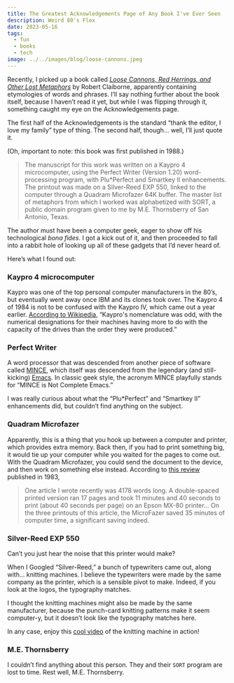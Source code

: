```yaml
---
title: The Greatest Acknowledgements Page of Any Book I've Ever Seen
description: Weird 80's Flex
date: 2023-05-16
tags:
  - fun
  - books
  - tech
image: ../../images/blog/loose-cannons.jpeg
---
```


Recently, I picked up a book called [_Loose Cannons, Red Herrings, and Other Lost Metaphors_][2] by Robert Claiborne, apparently containing etymologies of words and phrases. I’ll say nothing further about the book itself, because I haven’t read it yet, but while I was flipping through it, something caught my eye on the Acknowledgements page.

The first half of the Acknowledgements is the standard “thank the editor, I love my family” type of thing. The second half, though… well, I’ll just quote it.

(Oh, important to note: this book was first published in 1988.)

> The manuscript for this work was written on a Kaypro 4 microcomputer, using the Perfect Writer (Version 1.20) word-processing program, with Plu\*Perfect and Smartkey II enhancements. The printout was made on a Silver-Reed EXP 550, linked to the computer through a Quadram Microfazer 64K buffer. The master list of metaphors from which I worked was alphabetized with SORT, a public domain program given to me by M.E. Thornsberry of San Antonio, Texas.

 The author must have been a computer geek, eager to show off his technological _bona fides_. I got a kick out of it, and then proceeded to fall into a rabbit hole of looking up all of these gadgets that I’d never heard of.

Here’s what I found out:

### Kaypro 4 microcomputer

Kaypro was one of the top personal computer manufacturers in the 80’s, but eventually went away once IBM and its clones took over. The Kaypro 4 of 1984 is not to be confused with the Kaypro IV, which came out a year earlier. [According to Wikipedia][3], “Kaypro's nomenclature was odd, with the numerical designations for their machines having more to do with the capacity of the drives than the order they were produced.”

<BlogImage src={kaypro} alt="Kaypro 4" />

### Perfect Writer

A word processor that was descended from another piece of software called [MINCE][4], which itself was descended from the legendary (and still-kicking) [Emacs][5]. In classic geek style, the acronym MINCE playfully stands for “MINCE is Not Complete Emacs.”

I was really curious about what the “Plu\*Perfect” and “Smartkey II” enhancements did, but couldn’t find anything on the subject.

### Quadram Microfazer

Apparently, this is a thing that you hook up between a computer and printer, which provides extra memory. Back then, if you had to print something big, it would tie up your computer while you waited for the pages to come out. With the Quadram Microfazer, you could send the document to the device, and then work on something else instead. According to [this review][6] published in 1983,

> One article I wrote recently was 4178 words long. A double-spaced printed version ran 17 pages and took 11 minutes and 40 seconds to print (about 40 seconds per page) on an Epson MX-80 printer… On the three printouts of this article, the MicroFazer saved 35 minutes of computer time, a significant saving indeed.

<BlogImage src={microfazer} alt="Quadram Microfazer" />

### Silver-Reed EXP 550

Can’t you just hear the noise that this printer would make?

<BlogImage src={printer} alt="Silver-Reed printer" />

When I Googled “Silver-Reed,” a bunch of typewriters came out, along with… knitting machines. I believe the typewriters were made by the same company as the printer, which is a sensible pivot to make. Indeed, if you look at the logos, the typography matches.

<BlogImage src={typewriter} alt="Silver-Reed typewriter" />

I thought the knitting machines might also be made by the same manufacturer, because the punch-card knitting patterns make it seem computer-y, but it doesn’t look like the typography matches here.

<BlogImage src={knitting} alt="Silver-Reed knitting" />

In any case, enjoy this [cool video][7] of the knitting machine in action!

### M.E. Thornsberry

I couldn’t find anything about this person. They and their `SORT` program are lost to time. Rest well, M.E. Thornsberry.

[2]:	https://app.thestorygraph.com/books/9eeaa732-0e04-49f8-88f5-daea68ab1a75
[3]:	https://en.wikipedia.org/wiki/Kaypro#Kaypro_by_model_and_year
[4]:	https://en.wikipedia.org/wiki/MINCE
[5]:	https://www.gnu.org/software/emacs/
[6]:	https://www.atarimagazines.com/creative/v9n3/64_Quadram_MicroFazer_Data_B.php
[7]:	https://www.youtube.com/watch?v=HfmbFDTY5eQ